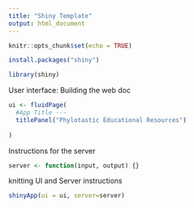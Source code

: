 ```yaml
---
title: "Shiny Template"
output: html_document
---
```


```r
knitr::opts_chunk$set(echo = TRUE)
```

```r
install.packages("shiny")
```
```r
library(shiny)
```

User interface: Building the web doc 
```r
ui <- fluidPage(
  #App Title ---
  titlePanel("Phylotastic Educational Resources")
  
)
```

Instructions for the server
```r
server <- function(input, output) {}
```

knitting UI and Server instructions
```r
shinyApp(ui = ui, server=server)
```

